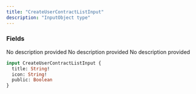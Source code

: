 ```yaml
---
title: "CreateUserContractListInput"
description: "InputObject type"
---
```


### Fields

<ResponseField name="title" type="String!" required>
  No description provided
</ResponseField>

<ResponseField name="icon" type="String!" required>
  No description provided
</ResponseField>

<ResponseField name="public" type="Boolean">
  No description provided
</ResponseField>


```graphql CreateUserContractListInput
input CreateUserContractListInput {
  title: String!
  icon: String!
  public: Boolean
}
```
